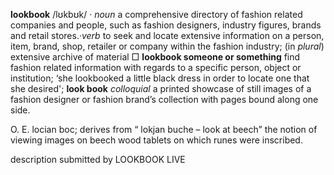 '''lookbook''' /lʊkbʊk/ · ''noun'' a comprehensive directory of fashion related companies and people, such as fashion designers, industry figures, brands and retail stores.·'' verb'' to seek and locate extensive information on a person, item, brand, shop, retailer or company within the fashion industry; (in ''plural'') extensive archive of material □ '''lookbook someone or something''' find fashion related information with regards to a specific person, object or institution; ‘she lookbooked a little black dress in order to locate one  that she desired'; '''look book''' ''colloquial'' a printed showcase of still images of a fashion designer or fashion brand’s collection with pages bound along one side.

O. E. locian boc; derives from “ lokjan buche – look at beech” the notion of viewing images on beech wood tablets on which runes were inscribed.

description submitted by LOOKBOOK LIVE
{{Fashion and Style|date=August 2007}}